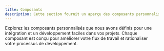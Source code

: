 ```yaml
---
title: Composants
description: Cette section fournit un aperçu des composants personnalisés disponibles dans PolarisDocs.
---
```


Explorez les composants personnalisés que nous avons définis pour une intégration et un développement faciles dans vos projets. Chaque composant est conçu pour améliorer votre flux de travail et rationaliser votre processus de développement.


<Outlet path="/getting-started/components" />